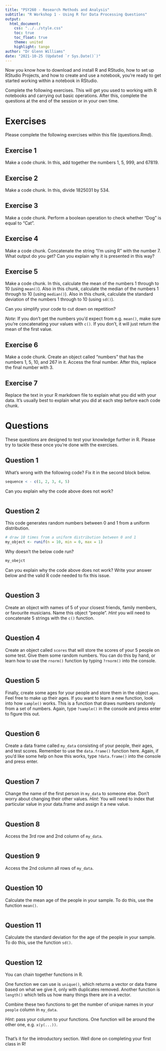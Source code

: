 ```yaml
---
title: "PSY260 - Research Methods and Analysis"
subtitle: "R Workshop 1 - Using R for Data Processing Questions"
output: 
  html_document:
    css: "../../style.css"
    toc: true
    toc_float: true
    theme: united
    highlight: tango
author: "Dr Glenn Williams"
date: "2021-10-25 (Updated `r Sys.Date()`)"
---
```


Now you know how to download and install R and RStudio, how to set up RStudio Projects, and how to create and use a notebook, you're ready to get started working within a notebook in RStudio.

Complete the following exercises. This will get you used to working with R notebooks and carrying out basic operations. After this, complete the questions at the end of the session or in your own time.

# Exercises

Please complete the following exercises within this file (questions.Rmd). 

## Exercise 1

Make a code chunk. In this, add together the numbers 1, 5, 999, and 67819.

## Exercise 2

Make a code chunk. In this, divide 1825031 by 534.

## Exercise 3

Make a code chunk. Perform a boolean operation to check whether "Dog" is equal to "Cat".

## Exercise 4

Make a code chunk. Concatenate the string "I'm using R" with the number 7. What output do you get? Can you explain why it is presented in this way?

## Exercise 5

Make a code chunk. In this, calculate the mean of the numbers 1 through to 10 (using `mean()`). Also in this chunk, calculate the median of the numbers 1 through to 10 (using `median()`). Also in this chunk, calculate the standard deviation of the numbers 1 through to 10 (using `sd()`). 

Can you simplify your code to cut down on repetition? 

*Note*: If you don't get the numbers you'd expect from e.g. `mean()`, make sure you're concatenating your values with `c()`. If you don't, it will just return the mean of the first value.

## Exercise 6

Make a code chunk. Create an object called "numbers" that has the numbers 1, 5, 10, and 267 in it. Access the final number. After this, replace the final number with 3.

## Exercise 7

Replace the text in your R markdown file to explain what you did with your data. It's usually best to explain what you did at each step before each code chunk.

# Questions

These questions are designed to test your knowledge further in R. Please try to tackle these once you're done with the exercises.

## Question 1

What's wrong with the following code? Fix it in the second block below.

```r
sequence < - c(1, 2, 3, 4, 5)
```

Can you explain why the code above does not work?

```r

```

## Question 2

This code generates random numbers between 0 and 1 from a uniform distribution.

```r
# draw 10 times from a uniform distribution between 0 and 1
my_object <- runif(n = 10, min = 0, max = 1)
```

Why doesn't the below code run?

```r
my_obejct
```

Can you explain why the code above does not work? Write your answer below and the valid R code needed to fix this issue.

```r

```

## Question 3

Create an object with names of 5 of your closest friends, family members, or favourite musicians. Name this object "people". *Hint* you will need to concatenate 5 strings with the `c()` function.

```r

```

## Question 4

Create an object called `scores` that will store the scores of your 5 people on some test. Give them some random numbers. You can do this by hand, or learn how to use the `rnorm()` function by typing `?rnorm()` into the console.

```r

```

## Question 5

Finally, create some ages for your people and store them in the object `ages`. Feel free to make up their ages. If you want to learn a new function, look into how `sample()` works. This is a function that draws numbers randomly from a set of numbers. Again, type `?sample()` in the console and press enter to figure this out.

```r

```

## Question 6

Create a data frame called `my_data` consisting of your people, their ages, and test scores. Remember to use the `data.frame()` function here. Again, if you'd like some help on how this works, type `?data.frame()` into the console and press enter.

```r

```

## Question 7

Change the name of the first person in `my_data` to someone else. Don't worry about changing their other values. *Hint*: You will need to index that particular value in your data.frame and assign it a new value.

```r

```

## Question 8

Access the 3rd row and 2nd column of `my_data`.

```r

```

## Question 9

Access the 2nd column all rows of `my_data`.

```r

```

## Question 10

Calculate the mean age of the people in your sample. To do this, use the function `mean()`.

```r

```

## Question 11

Calculate the standard deviation for the age of the people in your sample. To do this, use the function `sd()`.

```r

```

## Question 12

You can chain together functions in R. 

One function we can use is `unique()`, which returns a vector or data frame based on what we give it, only with duplicates removed. Another function is `length()` which tells us how many things there are in a vector.

Combine these two functions to get the number of unique names in your `people` column in `my_data`. 

*Hint*: pass your column to your functions. One function will be around the other one, e.g. `x(y(...))`.

```r

```

That's it for the introductory section. Well done on completing your first class in R!
